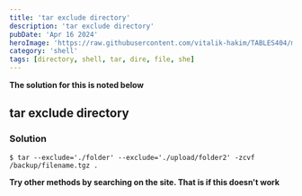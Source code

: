 ```yaml
---
title: 'tar exclude directory'
description: 'tar exclude directory'
pubDate: 'Apr 16 2024'
heroImage: 'https://raw.githubusercontent.com/vitalik-hakim/TABLES404/main/error_b/SHELL.jpg'
category: 'shell'
tags: [directory, shell, tar, dire, file, she]
---
```


**The solution for this is noted below**

## tar exclude directory

### Solution

```shell
$ tar --exclude='./folder' --exclude='./upload/folder2' -zcvf /backup/filename.tgz .
```

**Try other methods by searching on the site. That is if this doesn't work**
